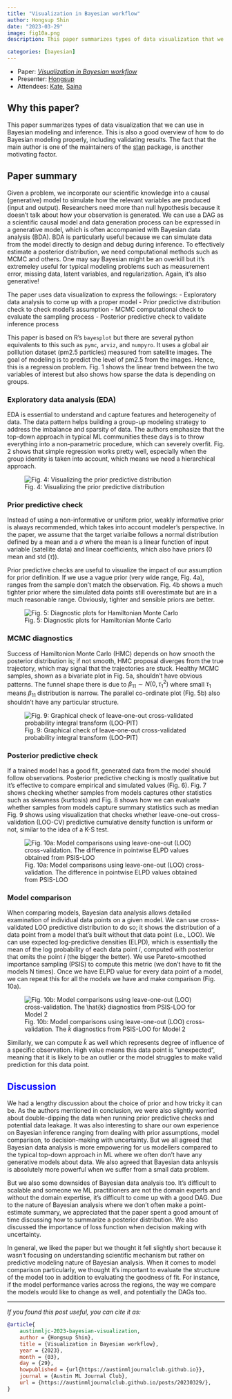 ```yaml
---
title: "Visualization in Bayesian workflow"
author: Hongsup Shin
date: "2023-03-29"
image: fig10a.png
description: This paper summarizes types of data visualization that we can use in Bayesian modeling and inference. It also provides a good overview of how to do Bayesian data analysis properly, including model validation such as prior and posterior predictive checks.

categories: [bayesian]
---
```


:::{.callout-note}
- Paper: [*Visualization in Bayesian workflow*](https://arxiv.org/abs/1709.01449)
- Presenter: [Hongsup](https://www.linkedin.com/in/hongsupshin/)
- Attendees: [Kate](https://www.linkedin.com/in/kate-behrman/), [Saina](https://www.linkedin.com/in/saina199/)
:::

## Why this paper?
This paper summarizes types of data visualization that we can use in Bayesian modeling and inference. This is also a good overview of how to do Bayesian modeling properly, including validating results. The fact that the main author is one of the maintainers of the [stan](https://mc-stan.org/) package, is another motivating factor.

## Paper summary
Given a problem, we incorporate our scientific knowledge into a causal (generative) model to simulate how the relevant variables are produced (input and output). Researchers need more than null hypothesis because it doesn't talk about how your observation is generated. We can use a DAG as a scientific causal model and data generation process can be expressed in a generative model, which is often accompanied with Bayesian data analysis (BDA). BDA is particularly useful because we can simulate data from the model directly to design and debug during inference. To effectively estimate a posterior distribution, we need computational methods such as MCMC and others. One may say Bayesian might be an overkill but it's extremeley useful for typical modeling problems such as measurement error, missing data, latent variables, and regularization. Again, it's also generative!

The paper uses data visualization to express the followings:
  - Exploratory data analysis to come up with a proper model
  - Prior predictive distribution check to check model's assumption
  - MCMC computational check to evaluate the sampling process
  - Posterior predictive check to validate inference process

This paper is based on R's `bayesplot` but there are several python equivalents to this such as `pymc`, `arviz`, and `numpyro`. It uses a global air polllution dataset (pm2.5 particles) measured from satellite images. The goal of modeling is to predict the level of pm2.5 from the images. Hence, this is a regression problem. Fig. 1 shows the linear trend between the two variables of interest but also shows how sparse the data is depending on groups. 

### Exploratory data analysis (EDA)
EDA is essential to understand and capture features and heterogeneity of data. The data pattern helps building a group-up modeling strategy to address the imbalance and sparsity of data. The authors emphasize that the top-down approach in typical ML communities these days is to throw everything into a non-parametric procedure, which can severely overfit. Fig. 2 shows that simple regression works pretty well, especially when the group identity is taken into account, which means we need a hierarchical approach.

![Fig. 4: Visualizing the prior predictive distribution](fig4.png)

### Prior predictive check
Instead of using a non-informative or uniform prior, weakly informative prior is always recommended, which takes into account modeler's perspective. In the paper, we assume that the target varialbe follows a normal distribution defined by a mean and a $\sigma$ where the mean is a linear function of input variable (satellite data) and linear coefficients, which also have priors (0 mean and std ($\tau$)).

Prior predictive checks are useful to visualize the impact of our assumption for prior definition. If we use a vague prior (very wide range, Fig. 4a), ranges from the sample don't match the observation. Fig. 4b shows a much tighter prior where the simulated data points still overestimate but are in a much reasonable range. Obviously, tighter and sensible priors are better.

![Fig. 5: Diagnostic plots for Hamiltonian Monte Carlo](fig5.png)

### MCMC diagnostics
Success of Hamiltonion Monte Carlo (HMC) depends on how smooth the posterior distribution is; if not smooth, HMC proposal diverges from the true trajectory, which may signal that the trajectories are stuck. Healthy MCMC samples, shown as a bivariate plot in Fig. 5a, shouldn't have obvious patterns. The funnel shape there 
is due to $\beta_{11} \sim N(0, \, \tau_{1}^{2})$ where small $\tau_{1}$ means $\beta_{11}$ distribution is narrow. The parallel co-ordinate plot (Fig. 5b) also shouldn't have any particular structure.

![Fig. 9: Graphical check of leave-one-out cross-validated probability integral transform (LOO-PIT)](fig9.png)

### Posterior predictive check
If a trained model has a good fit, generated data from the model should follow observations. Posterior predictive checking is mostly qualitative but it's effective to compare empirical and simulated values (Fig. 6). Fig. 7 shows checking whether samples from models captures other statistics such as skewness (kurtosis) and Fig. 8 shows how we can evaluate whether samples from models capture summary statistics such as median Fig. 9 shows using visualization that checks whether leave-one-out cross-validation (LOO-CV) predictive cumulative density function is uniform or not, similar to the idea of a K-S test. 

![Fig. 10a: Model comparisons using leave-one-out (LOO) cross-validation. The difference in pointwise ELPD values obtained from PSIS-LOO](fig10a.png)

### Model comparison
When comparing models, Bayesian data analysis allows detailed examination of individual data points on a given model. We can use cross-validated LOO predictive distribution to do so; it shows the distribution of a data point from a model that's built without that data point (i.e., LOO). We can use expected log-predictive densities (ELPD), which is essentially the mean of the log probability of each data point *i*, computed with posterior that omits the point *i* (the bigger the better). We use Pareto-smoothed importance sampling (PSIS) to compute this metric (we don't have to fit the models N times). Once we have ELPD value for every data point of a model, we can repeat this for all the models we have and make comparison (Fig. 10a).

![Fig. 10b: Model comparisons using leave-one-out (LOO) cross-validation.  The $\hat{k}$ diagnostics from PSIS-LOO for Model 2](fig10b.png)

Similarly, we can compute $\hat{k}$ as well which represents degree of influence of a specific observation. High value means this data point is "unexpected", meaning that it is likely to be an outlier or the model struggles to make valid prediction for this data point.

## <font color='blue'>Discussion</font>

We had a lengthy discussion about the choice of prior and how tricky it can be. As the authors mentioned in conclusion, we were also slightly worried about double-dipping the data when running prior predictive checks and potential data leakage. It was also interesting to share our own experience on Bayesian inference ranging from dealing with prior assumptions, model comparison, to decision-making with uncertainty. But we all agreed that Bayesian data analysis is more empowering for us modellers compared to the typical top-down approach in ML where we often don't have any generative models about data. We also agreed that Bayesian data anlsysis is absolutely more powerful when we suffer from a small data problem.

But we also some downsides of Bayesian data analysis too. It's difficult to scalable and someone we ML practitioners are not the domain experts and without the domain expertise, it's difficult to come up with a good DAG. Due to the nature of Bayesian analysis where we don't often make a point-estimate summary, we appreciated that the paper spent a good amount of time discussing how to summarize a posterior distribution. We also discussed the importance of loss function when decision making with uncertainty.

In general, we liked the paper but we thought it fell slightly short because it wasn't focusing on understanding scientific mechanism but rather on predictive modeling nature of Bayesian analysis. When it comes to model comparison particularly, we thought it's important to evaluate the structure of the model too in addition to evaluating the goodness of fit. For instance, if the model performance varies across the regions, the way we compare the models would like to change as well, and potentially the DAGs too.

---

*If you found this post useful, you can cite it as:*

```bibtex
@article{
    austinmljc-2023-bayesian-visualization,
    author = {Hongsup Shin},
    title = {Visualization in Bayesian workflow},
    year = {2023},
    month = {03},
    day = {29},
    howpublished = {url{https://austinmljournalclub.github.io}},
    journal = {Austin ML Journal Club},
    url = {https://austinmljournalclub.github.io/posts/20230329/},
}
```
